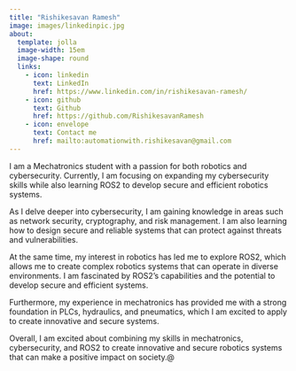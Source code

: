 ```yaml
---
title: "Rishikesavan Ramesh"
image: images/linkedinpic.jpg
about:
  template: jolla
  image-width: 15em
  image-shape: round
  links:
    - icon: linkedin
      text: LinkedIn
      href: https://www.linkedin.com/in/rishikesavan-ramesh/
    - icon: github
      text: Github
      href: https://github.com/RishikesavanRamesh
    - icon: envelope
      text: Contact me
      href: mailto:automationwith.rishikesavan@gmail.com
---
```





I am a Mechatronics student with a passion for both robotics and cybersecurity. Currently, I am focusing on expanding my cybersecurity skills while also learning ROS2 to develop secure and efficient robotics systems.

As I delve deeper into cybersecurity, I am gaining knowledge in areas such as network security, cryptography, and risk management. I am also learning how to design secure and reliable systems that can protect against threats and vulnerabilities.

At the same time, my interest in robotics has led me to explore ROS2, which allows me to create complex robotics systems that can operate in diverse environments. I am fascinated by ROS2's capabilities and the potential to develop secure and efficient systems.

Furthermore, my experience in mechatronics has provided me with a strong foundation in PLCs, hydraulics, and pneumatics, which I am excited to apply to create innovative and secure systems. 

Overall, I am excited about combining my skills in mechatronics, cybersecurity, and ROS2 to create innovative and secure robotics systems that can make a positive impact on society.@